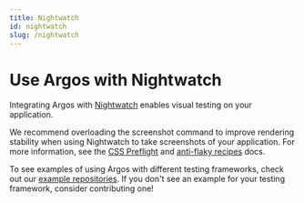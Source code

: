 ```yaml
---
title: Nightwatch
id: nightwatch
slug: /nightwatch
---
```


# Use Argos with Nightwatch

Integrating Argos with [Nightwatch](https://nightwatchjs.org/) enables visual testing on your application.

We recommend overloading the screenshot command to improve rendering stability when using Nightwatch to take screenshots of your application. For more information, see the [CSS Preflight](/css-preflight) and [anti-flaky recipes](/anti-flaky-recipes) docs.

To see examples of using Argos with different testing frameworks, check out our [example repositories](https://github.com/argos-ci/argos/tree/main/examples). If you don't see an example for your testing framework, consider contributing one!
